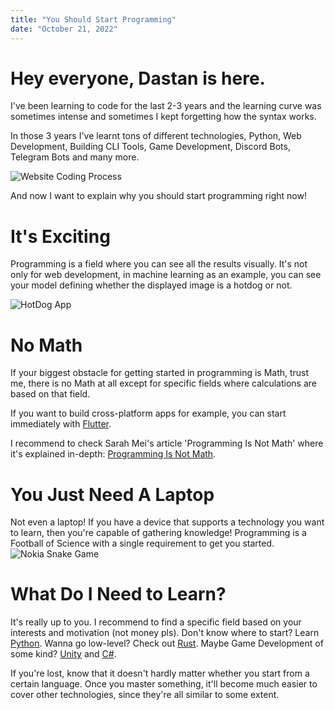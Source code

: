 ```yaml
---
title: "You Should Start Programming"
date: "October 21, 2022"
---
```


# Hey everyone, Dastan is here.

I've been learning to code for the last 2-3 years and the learning curve was sometimes intense and sometimes I kept forgetting how the syntax works.

In those 3 years I've learnt tons of different technologies, Python, Web Development, Building CLI Tools, Game Development, Discord Bots, Telegram Bots and many more.

![Website Coding Process](https://i.imgur.com/WugTQUU.png)

And now I want to explain why you should start programming right now!

# It's Exciting

Programming is a field where you can see all the results visually. It's not only for web development, in machine learning as an example, you can see your model defining whether the displayed image is a hotdog or not.

![HotDog App](https://s.yimg.com/uu/api/res/1.2/zPcWZetBC69YKKFHgTjQ.A--~B/aD04MjY7dz0xNDAwO2FwcGlkPXl0YWNoeW9u/https://o.aolcdn.com/hss/storage/midas/844edd48b5a56488c2feec9889608fa2/205268391/nothotdog.jpg)

# No Math

If your biggest obstacle for getting started in programming is Math, trust me, there is no Math at all except for specific fields where calculations are based on that field.

If you want to build cross-platform apps for example, you can start immediately with [Flutter](https://flutter.dev/).

I recommend to check Sarah Mei's article 'Programming Is Not Math' where it's explained in-depth: [Programming Is Not Math](http://www.sarahmei.com/blog/2014/07/15/programming-is-not-math/).

# You Just Need A Laptop

Not even a laptop! If you have a device that supports a technology you want to learn, then you're capable of gathering knowledge! Programming is a Football of Science with a single requirement to get you started. ![Nokia Snake Game](https://admin.itsnicethat.com/images/OIjxNdWZjDBxGO8G63riG0GcbPM=/200895/format-webp%7Cwidth-1440/Extra_nice__2021__snake_imagery___3_c4xEYPC.jpg)

# What Do I Need to Learn?

It's really up to you. I recommend to find a specific field based on your interests and motivation (not money pls). Don't know where to start? Learn [Python](https://python.org/). Wanna go low-level? Check out [Rust](https://rust-lang.org/). Maybe Game Development of some kind? [Unity](https://unity.com/) and [C#](https://learn.microsoft.com/en-us/dotnet/csharp/).

If you're lost, know that it doesn't hardly matter whether you start from a certain language. Once you master something, it'll become much easier to cover other technologies, since they're all similar to some extent.
